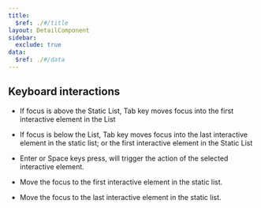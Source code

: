 ```yaml
---
title:
  $ref: ./#/title
layout: DetailComponent
sidebar:
  exclude: true
data:
  $ref: ./#/data
---
```


## Keyboard interactions

<KeyboardControls>
<KeyboardControl keyOrCombos="Tab">

- If focus is above the Static List, Tab key moves focus into the first interactive element in the List

</KeyboardControl>
<KeyboardControl keyOrCombos="Shift + Tab">

- If focus is below the List, Tab key moves focus into the last interactive element in the static list; or the first interactive element in the Static List

</KeyboardControl>
<KeyboardControl keyOrCombos="Space / Enter">

- Enter or Space keys press, will trigger the action of the selected interactive element.

</KeyboardControl>
<KeyboardControl keyOrCombos="Home">

- Move the focus to the first interactive element in the static list.

</KeyboardControl>
<KeyboardControl keyOrCombos="End">

- Move the focus to the last interactive element in the static list.

</KeyboardControl>
</KeyboardControls>

